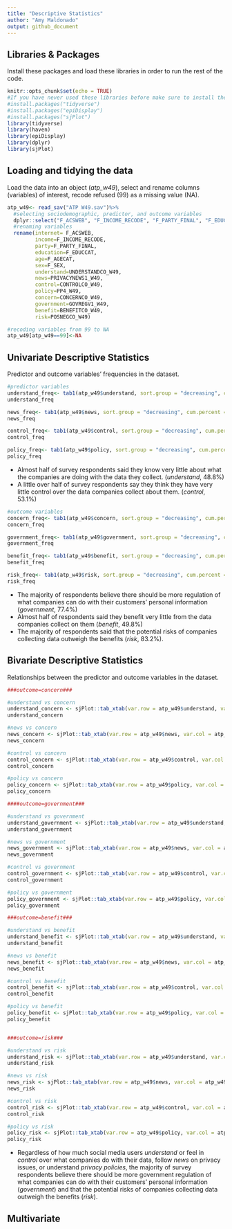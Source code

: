 ```yaml
---
title: "Descriptive Statistics"
author: "Amy Maldonado"
output: github_document
---
```


## Libraries & Packages
Install these packages and load these libraries in order to run the rest of the code.
```r
knitr::opts_chunk$set(echo = TRUE)
#If you have never used these libraries before make sure to install the packages before loading the libraries
#install.packages("tidyverse")
#install.packages("epiDisplay")
#install.packages("sjPlot")
library(tidyverse)
library(haven)
library(epiDisplay)
library(dplyr)
library(sjPlot)
```

## Loading and tidying the data
Load the data into an object (*atp_w49*), select and rename columns (variables) of interest, recode refused (99) as a missing value (NA). 
```r

atp_w49<- read_sav("ATP W49.sav")%>%
  #selecting sociodemographic, predictor, and outcome variables 
  dplyr::select("F_ACSWEB", "F_INCOME_RECODE", "F_PARTY_FINAL", "F_EDUCCAT", "F_AGECAT", "F_SEX", "UNDERSTANDCO_W49", "PRIVACYNEWS1_W49", "CONTROLCO_W49", "PP4_W49", "CONCERNCO_W49", "GOVREGV1_W49", "BENEFITCO_W49", "POSNEGCO_W49")%>%
  #renaming variables
  rename(internet= F_ACSWEB,
         income=F_INCOME_RECODE,
         party=F_PARTY_FINAL,
         education=F_EDUCCAT,
         age=F_AGECAT,
         sex=F_SEX,
         understand=UNDERSTANDCO_W49,
         news=PRIVACYNEWS1_W49,
         control=CONTROLCO_W49,
         policy=PP4_W49,
         concern=CONCERNCO_W49,
         government=GOVREGV1_W49,
         benefit=BENEFITCO_W49,
         risk=POSNEGCO_W49)

#recoding variables from 99 to NA
atp_w49[atp_w49==99]<-NA

```

## Univariate Descriptive Statistics
Predictor and outcome variables' frequencies in the dataset.
```r

#predictor variables
understand_freq<- tab1(atp_w49$understand, sort.group = "decreasing", cum.percent = TRUE, missing = FALSE)
understand_freq

news_freq<- tab1(atp_w49$news, sort.group = "decreasing", cum.percent = TRUE, missing = FALSE)
news_freq

control_freq<- tab1(atp_w49$control, sort.group = "decreasing", cum.percent = TRUE, missing = FALSE)
control_freq

policy_freq<- tab1(atp_w49$policy, sort.group = "decreasing", cum.percent = TRUE, missing = FALSE)
policy_freq

```
* Almost half of survey respondents said they know very little about what the companies are doing with the data they collect. (*understand*, 48.8%)
* A little over half of survey respondents say they think they have very little control over the data companies collect about them. (*control*, 53.1%)

```r
#outcome variables
concern_freq<- tab1(atp_w49$concern, sort.group = "decreasing", cum.percent = TRUE, missing = FALSE)
concern_freq

government_freq<- tab1(atp_w49$government, sort.group = "decreasing", cum.percent = TRUE, missing = FALSE)
government_freq

benefit_freq<- tab1(atp_w49$benefit, sort.group = "decreasing", cum.percent = TRUE, missing = FALSE)
benefit_freq

risk_freq<- tab1(atp_w49$risk, sort.group = "decreasing", cum.percent = TRUE, missing = FALSE)
risk_freq

```
* The majority of respondents believe there should be more regulation of what companies can do with their customers' personal information (*government*, 77.4%)
* Almost half of respondents said they benefit very little from the data companies collect on them (*benefit*, 49.8%)
* The majority of respondents said that the potential risks of companies collecting data outweigh the benefits (*risk*, 83.2%).

## Bivariate Descriptive Statistics
Relationships between the predictor and outcome variables in the dataset.
```r

###outcome=concern###

#understand vs concern
understand_concern <- sjPlot::tab_xtab(var.row = atp_w49$understand, var.col = atp_w49$concern, title = "Understand vs Concern", show.row.prc = TRUE)
understand_concern

#news vs concern
news_concern <- sjPlot::tab_xtab(var.row = atp_w49$news, var.col = atp_w49$concern, title = "News vs Concern", show.row.prc = TRUE)
news_concern

#control vs concern
control_concern <- sjPlot::tab_xtab(var.row = atp_w49$control, var.col = atp_w49$concern, title = "Control vs Concern", show.row.prc = TRUE)
control_concern

#policy vs concern
policy_concern <- sjPlot::tab_xtab(var.row = atp_w49$policy, var.col = atp_w49$concern, title = "Policy vs Concern", show.row.prc = TRUE)
policy_concern

####outcome=government###

#understand vs government
understand_government <- sjPlot::tab_xtab(var.row = atp_w49$understand, var.col = atp_w49$government, title = "Understand vs Government", show.row.prc = TRUE)
understand_government

#news vs government
news_government <- sjPlot::tab_xtab(var.row = atp_w49$news, var.col = atp_w49$government, title = "News vs Government", show.row.prc = TRUE)
news_government

#control vs government
control_government <- sjPlot::tab_xtab(var.row = atp_w49$control, var.col = atp_w49$government, title = "Control vs Government", show.row.prc = TRUE)
control_government

#policy vs government
policy_government <- sjPlot::tab_xtab(var.row = atp_w49$policy, var.col = atp_w49$government, title = "Policy vs Government", show.row.prc = TRUE)
policy_government

###outcome=benefit###

#understand vs benefit
understand_benefit <- sjPlot::tab_xtab(var.row = atp_w49$understand, var.col = atp_w49$benefit, title = "Understand vs Benefit", show.row.prc = TRUE)
understand_benefit

#news vs benefit
news_benefit <- sjPlot::tab_xtab(var.row = atp_w49$news, var.col = atp_w49$benefit, title = "News vs Benefit", show.row.prc = TRUE)
news_benefit

#control vs benefit
control_benefit <- sjPlot::tab_xtab(var.row = atp_w49$control, var.col = atp_w49$benefit, title = "Control vs Benefit", show.row.prc = TRUE)
control_benefit

#policy vs benefit
policy_benefit <- sjPlot::tab_xtab(var.row = atp_w49$policy, var.col = atp_w49$benefit, title = "Policy vs Benefit", show.row.prc = TRUE)
policy_benefit


###outcome=risk###

#understand vs risk
understand_risk <- sjPlot::tab_xtab(var.row = atp_w49$understand, var.col = atp_w49$risk, title = "Understand vs Risk", show.row.prc = TRUE)
understand_risk

#news vs risk
news_risk <- sjPlot::tab_xtab(var.row = atp_w49$news, var.col = atp_w49$risk, title = "News vs Risk", show.row.prc = TRUE)
news_risk

#control vs risk
control_risk <- sjPlot::tab_xtab(var.row = atp_w49$control, var.col = atp_w49$risk, title = "Control vs Risk", show.row.prc = TRUE)
control_risk

#policy vs risk
policy_risk <- sjPlot::tab_xtab(var.row = atp_w49$policy, var.col = atp_w49$risk, title = "Policy vs Risk", show.row.prc = TRUE)
policy_risk

```
* Regardless of how much social media users *understand* or feel in *control* over what companies do with their data, follow *news* on privacy issues, or understand *privacy policies*, the majority of survey respondents believe there should be more government regulation of what companies can do with their customers' personal information (*government*) and that the potential risks of companies collecting data outweigh the benefits (*risk*).

## Multivariate 
```r



```
